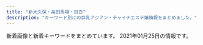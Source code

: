 ```yaml
---
title: "新大久保・高田馬場・目白"
description: "キーワード別にの巨乳アジアン・チャイナエステ嬢情報をまとめました。"
---
```


新着画像と新着キーワードをまとめています。
2021年01月25日の情報です。

<DmmAffiliateIns />
<KeywordTable
  shops={
    [
    {
        "url": "http://www.kity.work/",
        "img_links": [
            "http://www.kity.work/images/sys.jpg",
            "http://www.kity.work/images/3.jpg",
            "http://www.kity.work/images/2.jpg",
            "http://www.kity.work/images/1.jpg",
            "http://www.kity.work/img/an1.jpg",
            "http://www.kity.work/images/tel.jpg",
            "http://www.kity.work/images/ac2.jpg",
            "http://www.kity.work/img/minami1.jpg",
            "http://www.kity.work/images/staff_t.jpg",
            "http://www.kity.work/images/news.jpg",
            "http://www.kity.work/images/tg.jpg",
            "http://www.kity.work/img/yuka2.jpg",
            "http://www.kity.work/images/head.jpg",
            "http://www.kity.work/img/an2.jpg",
            "http://www.kity.work/images/s1.png",
            "http://www.kity.work/staff/minami.jpg",
            "http://www.kity.work/images/s1.jpg",
            "http://www.kity.work/img/minami2.jpg",
            "http://www.kity.work/staff/yuka.jpg",
            "http://www.kity.work/images/5.jpg",
            "http://www.kity.work/staff/sara.jpg",
            "http://www.kity.work/staff/aoi.jpg",
            "http://www.kity.work/images/up.jpg",
            "http://www.kity.work/img/sara1.jpg",
            "http://www.kity.work/images/int1.jpg",
            "http://www.kity.work/images/interior_t.jpg",
            "http://www.kity.work/images/4.jpg",
            "http://www.kity.work/img/aoi1.jpg",
            "http://www.kity.work/staff/an.jpg",
            "http://www.kity.work/img/aoi2.jpg",
            "http://www.kity.work/img/sara2.jpg",
            "http://www.kity.work/images/int2.jpg",
            "http://www.kity.work/images/s2.jpg",
            "http://www.kity.work/img/yuka1.jpg"
        ],
        "keywords": {},
        "name": "\u98a8\u96c5\u5802 \uff5e\u3075\u3046\u304c\u3069\u3046\uff5e",
        "station": "JR\u9ad8\u7530\u99ac\u5834\u99c5\u65e9\u7a32\u7530\u53e3"
    },
    {
        "url": "http://esthe.top/",
        "station": "JR\u9ad8\u7530\u99ac\u5834\u99c5\u6771\u53e3",
        "img_links": [
            "http://esthe.top/images/an_2_07.jpg",
            "http://esthe.top/images/demo/slider/images/slide3.png",
            "http://esthe.top/images/QRcode.jpg",
            "http://esthe.top/images/room_images/index-02.jpg",
            "http://esthe.top/images/acs_ima/access-01.jpg",
            "http://esthe.top/images/room_images/gallery-02.jpg",
            "http://esthe.top/images/room_images/gallery-04.jpg",
            "http://esthe.top/images/demo/slider/images/slide4.png",
            "http://esthe.top/images/room_images/gallery-03.jpg",
            "http://esthe.top/images/staff_images/staff_04b.jpg",
            "http://esthe.top/images/demo/slider/images/slide2.png",
            "http://esthe.top/images/acs_ima/access-03.jpg",
            "http://esthe.top/images/room_images/index-01.jpg",
            "http://esthe.top/images/staff_images/staff_04a.jpg",
            "http://esthe.top/images/an_1_04.jpg",
            "http://esthe.top/images/acs_ima/access-04.jpg",
            "http://esthe.top/images/staff_images/staff_09a.jpg",
            "http://esthe.top/images/room_images/gallery-01.jpg",
            "http://esthe.top/images/acs_ima/access-02.jpg",
            "http://esthe.top/images/demo/slider/images/slide5.png",
            "http://esthe.top/images/staff_images/staff_07b.jpg",
            "http://esthe.top/images/an_1_07.jpg",
            "http://esthe.top/images/demo/slider/tooltips/slide2.png",
            "http://esthe.top/images/demo/slider/tooltips/slide1.png",
            "http://esthe.top/images/an_2_05.jpg",
            "http://esthe.top/images/an_1_06.jpg",
            "http://esthe.top/images/demo/slider/images/slide1.png",
            "http://esthe.top/images/an_2_06.jpg",
            "http://esthe.top/images/an_2_02.jpg",
            "http://esthe.top/images/staff_images/staff_09b.jpg",
            "http://esthe.top/images/room_images/gallery-06.jpg",
            "http://esthe.top/images/an_1_03.jpg",
            "http://esthe.top/images/demo/slider/tooltips/slide5.png",
            "http://esthe.top/images/demo/slider/tooltips/slide4.png",
            "http://esthe.top/images/demo/slider/tooltips/slide3.png",
            "http://esthe.top/images/an_1_05.jpg",
            "http://esthe.top/images/staff_images/staff_010a.jpg",
            "http://esthe.top/images/an_1_02.jpg",
            "http://esthe.top/images/Bottom_02.jpg",
            "http://esthe.top/images/staff_images/staff_01a.jpg",
            "http://esthe.top/images/staff_images/staff_01b.jpg",
            "http://esthe.top/images/staff_images/staff_010b.jpg",
            "http://esthe.top/images/Bottom_01.jpg",
            "http://esthe.top/images/an_2_04.jpg",
            "http://esthe.top/images/staff_images/staff_07a.jpg",
            "http://esthe.top/images/room_images/gallery-05.jpg",
            "http://esthe.top/images/an_2_03.jpg"
        ],
        "keywords": {},
        "name": "RAN\uff5e\u30e9\u30f3\uff5e"
    },
    {
        "station": "JR\u5927\u4e45\u4fdd\u99c5\u5317\u53e3",
        "keywords": {},
        "img_links": [
            "http://kobo.mssg.jp/images/top1.jpg",
            "http://kobo.mssg.jp/layer/images/top/top_04.jpg",
            "http://kobo.mssg.jp/layer/images/top/top_01.jpg",
            "http://kobo.mssg.jp/images/staff_5.jpg",
            "http://kobo.mssg.jp/images/staff_8a.jpg",
            "http://kobo.mssg.jp/images/staff_8.jpg",
            "http://kobo.mssg.jp/images/staff_10a.jpg",
            "http://kobo.mssg.jp/layer/images/top/top_06.jpg",
            "http://kobo.mssg.jp/images/wenzi-staff.png",
            "http://kobo.mssg.jp/images/staff_9b.jpg",
            "http://kobo.mssg.jp/layer/images/top.jpg",
            "http://kobo.mssg.jp/images/staff_bj1.png",
            "http://kobo.mssg.jp/images/s_info.png",
            "http://kobo.mssg.jp/images/1.jpg",
            "http://kobo.mssg.jp/images/staff_9a.jpg",
            "http://kobo.mssg.jp/images/info.png",
            "http://kobo.mssg.jp/images/staff_2a.jpg",
            "http://kobo.mssg.jp/images/staff_2b.jpg",
            "http://kobo.mssg.jp/layer/images/top/top_03.jpg",
            "http://kobo.mssg.jp/layer/images/top/top_02.jpg",
            "http://kobo.mssg.jp/images/staff_4.jpg",
            "http://kobo.mssg.jp/images/staff_bj4.png",
            "http://kobo.mssg.jp/layer/images/top/top_08.png",
            "http://kobo.mssg.jp/layer/images/top/top_05.jpg",
            "http://kobo.mssg.jp/images/top2.jpg"
        ],
        "name": "\u6c34\u8272-\u30df\u30ba\u30a4\u30ed-",
        "url": "http://kobo.mssg.jp/"
    },
    {
        "keywords": {},
        "station": "JR\u5927\u4e45\u4fdd\u99c5\u5317\u53e3",
        "url": "http://p-aroma.work/",
        "name": "\u7652\u3057\u306e\u51fa\u4f1a\u3044",
        "img_links": [
            "http://p-aroma.work/img/mayu1.png",
            "http://p-aroma.work/staff/ayaka.jpg",
            "http://p-aroma.work/images/s2.jpg",
            "http://p-aroma.work/images/3.jpg",
            "http://p-aroma.work/staff/kasumi.jpg",
            "http://p-aroma.work/staff/rina.jpg",
            "http://p-aroma.work/images/staff_t.png",
            "http://p-aroma.work/images/head.jpg",
            "http://p-aroma.work/images/int2.png",
            "http://p-aroma.work/img/kasumi1.png",
            "http://p-aroma.work/images/tel.jpg",
            "http://p-aroma.work/images/news.jpg",
            "http://p-aroma.work/staff/mirai.jpg",
            "http://p-aroma.work/images/interior_t.png",
            "http://p-aroma.work/images/s1.png",
            "http://p-aroma.work/images/2.jpg",
            "http://p-aroma.work/images/mobile.jpg",
            "http://p-aroma.work/img/mirai1.png",
            "http://p-aroma.work/staff/mayu.jpg",
            "http://p-aroma.work/images/4.jpg",
            "http://p-aroma.work/img/ayaka1.png",
            "http://p-aroma.work/images/1.jpg",
            "http://p-aroma.work/images/6.jpg",
            "http://p-aroma.work/images/s1.jpg",
            "http://p-aroma.work/img/rina1.png",
            "http://p-aroma.work/images/int1.png",
            "http://p-aroma.work/images/sys.png"
        ]
    },
    {
        "name": "\u82b1",
        "keywords": {
            "C": 39,
            "E": 5
        },
        "img_links": [
            "https://est-hana.com/img/girl/pickup/topgirl20161016054301.png",
            "https://est-hana.com/img/material/top_twitter.png",
            "https://est-hana.com/img/girl/pickup/topgirl20141227182718.png",
            "https://est-hana.com/img/girl/main/smain197153ce52e0264e81a8a42e5d3c84dd833e.jpg",
            "https://est-hana.com/img/camp/camp20210101.png",
            "https://est-hana.com/img/material/photorenew1.jpg",
            "https://est-hana.com/img/girl/list/slist19753ce52e0264e81a8a42e5d3c84dd833e.jpg",
            "https://est-hana.com/img/girl/list/s86_list.jpg",
            "https://est-hana.com/img/girl/list/sface19753ce52e0264e81a8a42e5d3c84dd833e.jpg",
            "https://est-hana.com/img/material/systme_t1.png",
            "https://est-hana.com/img/material/gm1_rollout.png",
            "https://est-hana.com/img/girl/pickup/topgirl20140502225842.png",
            "https://est-hana.com/img/girl/pickup/pickup20190227121102.jpg",
            "https://est-hana.com/img/girl/thumb/s75_1.jpg",
            "https://est-hana.com/img/girl/pickup/pickup20190528135649.jpg",
            "https://est-hana.com/img/girl/thumb/smain184149673a0eecbfdaab27d1a016ce6f4281.jpg",
            "https://est-hana.com/img/girl/thumb/s139_1.jpg",
            "https://est-hana.com/img/material/gm3_rollout.png",
            "https://est-hana.com/img/material/top_t3.png",
            "https://est-hana.com/img/girl/thumb/smain1912da4fa2da2e801312734721e1a44d8e19.jpg",
            "https://est-hana.com/img/material/hosi5.png",
            "https://est-hana.com/img/material/photorenew4.jpg",
            "https://est-hana.com/img/girl/list/s173_face.jpg",
            "https://est-hana.com/img/girl/thumb/smain19725e2ed7efe2de621955e09d12295a13ee.jpg",
            "https://est-hana.com/img/girl/list/sface191ec56c0d5cc68365ea11e2e52a40272d8.jpg",
            "https://est-hana.com/img/material/top_t2.png",
            "https://est-hana.com/img/material/sys_option.png",
            "https://est-hana.com/img/girl/thumb/smain1891e9ae2d8752cd8b9474ebd62df9909f9b.jpg",
            "https://est-hana.com/img/girl/pickup/pickup20181218104555.jpg",
            "https://est-hana.com/img/girl/main/s180_1.jpg",
            "https://est-hana.com/img/girl/pickup/pickup20190118192257.jpg",
            "https://est-hana.com/img/girl/thumb/s180_1.jpg",
            "https://est-hana.com/img/girl/pickup/topgirl20190528141109.png",
            "https://est-hana.com/img/material/day.png",
            "https://est-hana.com/img/girl/main/smain1871110bf62c88dcefca310cdc127f9b11f2.jpg",
            "https://est-hana.com/img/girl/list/slist2012ba9beda1a19f1ba57dcc87485d57321.jpg",
            "https://est-hana.com/img/girl/list/sface110404ef9fc79e2a0a04d64b621c22a0c77.jpg",
            "https://est-hana.com/img/material/photorenew2rev1.jpg",
            "https://est-hana.com/img/girl/list/sface190e7f2a11706f93c08ab1eb76c57c0a501.jpg",
            "https://est-hana.com/img/girl/list/s139_list.jpg",
            "https://est-hana.com/img/girl/pickup/pickup20180830201105.jpg",
            "https://est-hana.com/img/girl/list/slist189e9ae2d8752cd8b9474ebd62df9909f9b.jpg",
            "https://est-hana.com/img/girl/list/sface189e9ae2d8752cd8b9474ebd62df9909f9b.jpg",
            "https://est-hana.com/img/girl/list/s86_face.jpg",
            "https://est-hana.com/img/girl/main/smain1891e9ae2d8752cd8b9474ebd62df9909f9b.jpg",
            "https://est-hana.com/img/girl/list/slist8365230fc40840a020ba3ed47600db4b4a.jpg",
            "https://est-hana.com/img/girl/main/s139_1.jpg",
            "https://est-hana.com/img/material/massap2.jpg",
            "https://est-hana.com/img/girl/main/s163_1.jpg",
            "https://est-hana.com/img/girl/list/slist18449673a0eecbfdaab27d1a016ce6f4281.jpg",
            "https://est-hana.com/img/girl/pickup/pickup20180526173711.jpg",
            "https://est-hana.com/img/girl/thumb/smain1901e7f2a11706f93c08ab1eb76c57c0a501.jpg",
            "https://est-hana.com/img/material/massa_t1.png",
            "https://est-hana.com/img/material/sys_course1_rev2.png",
            "https://est-hana.com/img/material/returnbtn.png",
            "https://est-hana.com/img/girl/main/s75_1.jpg",
            "https://est-hana.com/img/girl/main/smain1931e3a7504f14e2050f14cb6782d72bb46c.jpg",
            "https://est-hana.com/img/girl/main/s173_1.jpg",
            "https://est-hana.com/img/material/sys_etc.png",
            "https://est-hana.com/img/girl/list/s75_list.jpg",
            "https://est-hana.com/img/girl/list/s88_face.jpg",
            "https://est-hana.com/img/girl/list/s88_list.jpg",
            "https://est-hana.com/img/girl/list/s163_face.jpg",
            "https://est-hana.com/img/material/age.png",
            "https://est-hana.com/img/girl/thumb/smain193281777917c863b2cd265723b9cb5a3c32.jpg",
            "https://est-hana.com/img/girl/thumb/s173_1.jpg",
            "https://est-hana.com/img/girl/list/s180_list.jpg",
            "https://est-hana.com/img/girl/list/slist19053cc33bb85f739f63e84c2ae2c41c2eb.jpg",
            "https://est-hana.com/img/girl/main/smain184149673a0eecbfdaab27d1a016ce6f4281.jpg",
            "https://est-hana.com/img/girl/pickup/topgirl20140510202547.png",
            "https://est-hana.com/img/material/d25.png",
            "https://est-hana.com/img/material/staffdetail_t1.png",
            "https://est-hana.com/img/girl/main/smain1901e7f2a11706f93c08ab1eb76c57c0a501.jpg",
            "https://est-hana.com/img/whatnew/20200304.jpg",
            "https://est-hana.com/img/girl/thumb/s173_2.jpg",
            "https://est-hana.com/img/material/accsess_picter2.jpg",
            "https://est-hana.com/img/material/top_t5.png",
            "https://est-hana.com/img/girl/pickup/pickup20190118192153.jpg",
            "https://est-hana.com/img/girl/pickup/topgirl20180526173824.png",
            "https://est-hana.com/img/girl/thumb/smain1931e3a7504f14e2050f14cb6782d72bb46c.jpg",
            "https://est-hana.com/img/material/sys_course3_rev1.png",
            "https://est-hana.com/img/material/month.png",
            "https://est-hana.com/img/material/topflashimg1.jpg",
            "https://est-hana.com/img/material/staff_t1.png",
            "https://est-hana.com/img/girl/pickup/pickup20141227182613.jpeg",
            "https://est-hana.com/img/girl/thumb/smain1911ec56c0d5cc68365ea11e2e52a40272d8.jpg",
            "https://est-hana.com/img/material/massap4.jpg",
            "https://est-hana.com/img/girl/list/s163_list.jpg",
            "https://est-hana.com/img/material/massap5.jpg",
            "https://est-hana.com/img/girl/list/sface8365230fc40840a020ba3ed47600db4b4a.jpg",
            "https://est-hana.com/img/material/click_tel_btn.png",
            "https://est-hana.com/img/girl/list/sface18449673a0eecbfdaab27d1a016ce6f4281.jpg",
            "https://est-hana.com/img/girl/list/slist187110f9d5212fd19d8b8410ec6bff294e6.jpg",
            "https://est-hana.com/img/material/detailwaku.png",
            "https://est-hana.com/img/material/gm2_rollout.png",
            "https://est-hana.com/img/girl/list/s77_list.jpg",
            "https://est-hana.com/img/material/staff_t1rev1.png",
            "https://est-hana.com/img/girl/thumb/smain1913da4fa2da2e801312734721e1a44d8e19.jpg",
            "https://est-hana.com/img/girl/thumb/s86_1.jpg",
            "https://est-hana.com/img/girl/pickup/topgirl20180308214256.png",
            "https://est-hana.com/img/material/sys_course2_rev2.png",
            "https://est-hana.com/img/material/hosi4.png",
            "https://est-hana.com/img/material/line1.png",
            "https://est-hana.com/img/girl/main/smain1911ec56c0d5cc68365ea11e2e52a40272d8.jpg",
            "https://est-hana.com/img/material/gm5_rollout.png",
            "https://est-hana.com/img/material/accsess_station.png",
            "https://est-hana.com/img/girl/list/s77_face.jpg",
            "https://est-hana.com/img/material/sframe2014.png",
            "https://est-hana.com/img/whatnew/20200401min60.jpg",
            "https://est-hana.com/img/material/photorenew3.jpg",
            "https://est-hana.com/img/girl/thumb/smain18725b09cd881b1f036f9f4970616c10b474.jpg",
            "https://est-hana.com/img/girl/thumb/smain1902e7f2a11706f93c08ab1eb76c57c0a501.jpg",
            "https://est-hana.com/img/girl/list/slist110d5ce8a5906e2cdaf90af47c9395e0dff.jpg",
            "https://est-hana.com/img/material/top_t6.png",
            "https://est-hana.com/img/girl/list/slist199a8b144d9cbd006fc9dffdf23ad77de07.jpg",
            "https://est-hana.com/img/material/massap6.jpg",
            "https://est-hana.com/img/material/massap1.jpg",
            "https://est-hana.com/img/girl/thumb/s163_1.jpg",
            "https://est-hana.com/img/material/m1.png",
            "https://est-hana.com/img/girl/list/s75_face.jpg",
            "https://est-hana.com/img/material/infopanel.png",
            "https://est-hana.com/img/girl/list/sface199a8b144d9cbd006fc9dffdf23ad77de07.jpg",
            "https://est-hana.com/img/material/photorenew5.jpg",
            "https://est-hana.com/img/material/top_t4.png",
            "https://est-hana.com/img/whatnew/20200401_mask.jpg",
            "https://est-hana.com/img/girl/main/s86_1.jpg",
            "https://est-hana.com/img/girl/list/s173_list.jpg",
            "https://est-hana.com/img/girl/list/sface201dc74ab8dea78d771771d5fda7bccc989.jpg",
            "https://est-hana.com/img/material/top_t2_img_rev2.jpg",
            "https://est-hana.com/img/girl/list/sface187386757ea62d773ca58e2457fc23b8e13.jpg",
            "https://est-hana.com/img/girl/list/slist191ec56c0d5cc68365ea11e2e52a40272d8.jpg",
            "https://est-hana.com/img/girl/list/slist193a69a1a063a3159e298d18b691542266d.jpg",
            "https://est-hana.com/img/girl/thumb/smain184249673a0eecbfdaab27d1a016ce6f4281.jpg",
            "https://est-hana.com/img/girl/thumb/smain1991a8b144d9cbd006fc9dffdf23ad77de07.jpg",
            "https://est-hana.com/img/girl/pickup/pickup20191214162524.jpg",
            "https://est-hana.com/img/girl/list/s139_face.jpg",
            "https://est-hana.com/img/girl/pickup/pickup20191208191053.jpg",
            "https://est-hana.com/img/girl/list/sface193e3a7504f14e2050f14cb6782d72bb46c.jpg",
            "https://est-hana.com/img/girl/thumb/smain197153ce52e0264e81a8a42e5d3c84dd833e.jpg",
            "https://est-hana.com/img/material/massap7.jpg",
            "https://est-hana.com/img/girl/pickup/pickup20190121202926.jpg",
            "https://est-hana.com/img/girl/list/s180_face.jpg",
            "https://est-hana.com/img/girl/pickup/topgirl20180908131653.png",
            "https://est-hana.com/img/girl/main/smain1991a8b144d9cbd006fc9dffdf23ad77de07.jpg",
            "https://est-hana.com/img/girl/thumb/smain1871110bf62c88dcefca310cdc127f9b11f2.jpg",
            "https://est-hana.com/img/material/massap3.jpg",
            "https://est-hana.com/img/material/gm6_rollout.png",
            "https://est-hana.com/img/material/systme_t2.png",
            "https://est-hana.com/img/material/gm4_rollout.png",
            "https://est-hana.com/img/material/w1.png"
        ],
        "url": "https://est-hana.com/",
        "station": "JR\u5927\u4e45\u4fdd\u99c5\u5317\u53e3"
    },
    {
        "station": "JR\u9ad8\u7530\u99ac\u5834\u99c5\u65e9\u7a32\u7530\u53e3",
        "keywords": {},
        "name": "Honey At Home \u30cf\u30cb\u30fc\u30a2\u30c3\u30c8\u30db\u30fc\u30e0",
        "url": "http://www.china-es.info/",
        "img_links": [
            "http://www.china-es.info/images/menu/top.jpg",
            "http://www.china-es.info/images/menu/interior.jpg",
            "http://www.china-es.info/images/rec1.jpg",
            "http://www.china-es.info/img/nana2.jpg",
            "http://www.china-es.info/images/news.jpg",
            "http://www.china-es.info/images/sys2.jpg",
            "http://www.china-es.info/images/sys1.jpg",
            "http://www.china-es.info/images/int2.jpg",
            "http://www.china-es.info/images/head.jpg",
            "http://www.china-es.info/images/sys3.jpg",
            "http://www.china-es.info/img/hibiki1.jpg",
            "http://www.china-es.info/images/top.jpg",
            "http://www.china-es.info/images/rec2.jpg",
            "http://www.china-es.info/images/staff_t.jpg",
            "http://www.china-es.info/images/int1.jpg",
            "http://www.china-es.info/images/mobile.jpg",
            "http://www.china-es.info/images/int3.jpg",
            "http://www.china-es.info/img/nana1.jpg",
            "http://www.china-es.info/images/int4.jpg",
            "http://www.china-es.info/images/menu/staff.jpg",
            "http://www.china-es.info/images/interior_t.jpg",
            "http://www.china-es.info/img/ringo1.jpg"
        ]
    },
    {
        "img_links": [
            "http://www.enchuen.com/images/h2_servicecontents.png",
            "http://www.enchuen.com/images/interior04_s.jpg",
            "http://www.enchuen.com/images/interior01_s.jpg",
            "http://www.enchuen.com/images/therapist_yume_s.jpg",
            "http://www.enchuen.com/images/ban-tel.png",
            "http://www.enchuen.com/images/img_service04.png",
            "http://www.enchuen.com/images/interior03.jpg",
            "http://www.enchuen.com/images/interior01.jpg",
            "http://www.enchuen.com/images/interior02.jpg",
            "http://www.enchuen.com/images/pagetop.png",
            "http://www.enchuen.com/images/img_service06.png",
            "http://www.enchuen.com/images/img_comimgsoon.jpg",
            "http://www.enchuen.com/images/therapist_yona_s.jpg",
            "http://www.enchuen.com/images/img_service07.png",
            "http://www.enchuen.com/images/therapist_yona.jpg",
            "http://www.enchuen.com/images/ins_footer.png",
            "http://www.enchuen.com/images/h2_information.png",
            "http://www.enchuen.com/images/top_slider2.jpg",
            "http://www.enchuen.com/images/btn_gnavi06_no.png",
            "http://www.enchuen.com/images/img_service03.png",
            "http://www.enchuen.com/images/img_service05.png",
            "http://www.enchuen.com/images/h2_alliancegide2.png",
            "http://www.enchuen.com/images/therapist_noa.jpg",
            "http://www.enchuen.com/images/h2_link01.png",
            "http://www.enchuen.com/images/h2_instagam.png",
            "http://www.enchuen.com/images/img_slider03.png",
            "http://www.enchuen.com/images/h2_twitter.png",
            "http://www.enchuen.com/images/btn_gnavi05_no.png",
            "http://www.enchuen.com/images/btn_gnavi03_no.png",
            "http://www.enchuen.com/images/tel_header.png",
            "http://www.enchuen.com/images/q_qa.png",
            "http://www.enchuen.com/images/btn_gnavi02_no.png",
            "http://www.enchuen.com/images/top_slider4.jpg",
            "http://www.enchuen.com/images/ins_header.png",
            "http://www.enchuen.com/images/img_service01.png",
            "http://www.enchuen.com/images/h2_alltherapist.png",
            "http://www.enchuen.com/images/img_service02.png",
            "http://www.enchuen.com/images/tw_footer.png",
            "http://www.enchuen.com/images/img_slider01.png",
            "http://www.enchuen.com/images/h2_linkban.png",
            "http://www.enchuen.com/images/therapist_noa_s.jpg",
            "http://www.enchuen.com/images/a_qa.png",
            "http://www.enchuen.com/images/top_slider1.jpg",
            "http://www.enchuen.com/images/h2_qa.png",
            "http://www.enchuen.com/images/therapist_yume.jpg",
            "http://www.enchuen.com/images/mail_header.png",
            "http://www.enchuen.com/images/tw_header.png",
            "http://www.enchuen.com/images/top_slider5.jpg",
            "http://www.enchuen.com/images/icon_chi.png",
            "http://www.enchuen.com/images/interior02_s.jpg",
            "http://www.enchuen.com/images/top_slider3.jpg",
            "http://www.enchuen.com/images/img_slider02.png",
            "http://www.enchuen.com/images/therapist_kaori_s.jpg",
            "http://www.enchuen.com/images/interior03_s.jpg",
            "http://www.enchuen.com/images/img_aromaoil.png",
            "http://www.enchuen.com/images/btn_gnavi04_no.png",
            "http://www.enchuen.com/images/btn_gnavi01_no.png",
            "http://www.enchuen.com/images/interior04.jpg",
            "http://www.enchuen.com/images/h2_alliancegide.png",
            "http://www.enchuen.com/images/top_slider6.jpg",
            "http://www.enchuen.com/images/icon_eng.png",
            "http://www.enchuen.com/images/h2_contact.png",
            "http://www.enchuen.com/images/mess_footer.png",
            "http://www.enchuen.com/images/therapist_kaori.jpg",
            "http://www.enchuen.com/images/pickmessage01.png"
        ],
        "name": "\u7e01\u4e2d\u7e01\uff5e\u3048\u3093\u3061\u3085\u3046\u3048\u3093\uff5e",
        "station": "JR\u65b0\u5927\u4e45\u4fdd\u99c5",
        "url": "http://www.enchuen.com/",
        "keywords": {
            "C": 4
        }
    },
    {
        "url": "http://familiar.tyo.cm/",
        "name": "Familiar\u30fb\u30d5\u30a1\u30df\u30ea\u30fc\u30a2",
        "img_links": [
            "http://familiar.tyo.cm/photos/sites/37/2019/03/2019032406115312.jpg",
            "http://familiar.tyo.cm/photos/sites/37/2018/12/2018121903013346.jpg",
            "http://familiar.tyo.cm/photos/sites/37/2019/06/2019060406161857.jpg",
            "http://familiar.tyo.cm/images/mobile.jpg",
            "http://familiar.tyo.cm/photos/sites/37/2019/03/2019032406115440.jpg",
            "http://familiar.tyo.cm/photos/sites/37/2019/03/2019032406115451.jpg",
            "http://familiar.tyo.cm/photos/sites/37/2019/10/2019102502193826.jpg",
            "http://familiar.tyo.cm/images/s_news.jpg",
            "http://familiar.tyo.cm/images/1.png",
            "http://familiar.tyo.cm/photos/sites/37/2019/12/2019120502265383.jpg",
            "http://familiar.tyo.cm/photos/sites/37/2019/12/2019120502264671.jpg",
            "http://familiar.tyo.cm/photos/sites/37/2019/11/2019112002511160.jpg",
            "http://familiar.tyo.cm/photos/sites/37/2019/09/2019090503385014.jpg",
            "http://familiar.tyo.cm/photos/sites/37/2019/09/201909270657496.jpg",
            "http://familiar.tyo.cm/photos/sites/37/2018/12/2018121903022968.jpg",
            "http://familiar.tyo.cm/photos/sites/37/2019/11/2019112902341792.jpg",
            "http://familiar.tyo.cm/images/s_staff.jpg",
            "http://familiar.tyo.cm/photos/sites/37/2019/10/2019102502193551.jpg",
            "http://familiar.tyo.cm/photos/sites/37/2019/10/2019100304481325.jpg",
            "http://familiar.tyo.cm/photos/sites/37/2019/06/2019062210030384.jpg",
            "http://familiar.tyo.cm/photos/sites/37/2019/03/2019032406115446.jpg",
            "http://familiar.tyo.cm/images/top.png",
            "http://familiar.tyo.cm/photos/sites/37/2019/06/201906040617136.jpg",
            "http://familiar.tyo.cm/photos/sites/37/2019/12/201912130833132.jpg",
            "http://familiar.tyo.cm/photos/sites/37/2019/03/2019032406115311.jpg",
            "http://familiar.tyo.cm/photos/sites/37/2019/12/2019120401354873.jpg",
            "http://familiar.tyo.cm/photos/sites/37/2019/06/2019061502562797.jpg",
            "http://familiar.tyo.cm/photos/sites/37/2019/03/2019032406115598.jpg",
            "http://familiar.tyo.cm/photos/sites/37/2019/06/2019061502562745.jpg",
            "http://familiar.tyo.cm/photos/sites/37/2019/03/2019031806471671.jpg",
            "http://familiar.tyo.cm/photos/sites/37/2019/10/2019102408541458.jpg",
            "http://familiar.tyo.cm/photos/sites/37/2019/11/2019110802115992.jpg",
            "http://familiar.tyo.cm/images/s_link.jpg",
            "http://familiar.tyo.cm/images/tel.png",
            "http://familiar.tyo.cm/photos/sites/37/2019/12/2019120401354980.jpg",
            "http://familiar.tyo.cm/photos/sites/37/2019/12/2019120401355046.jpg",
            "http://familiar.tyo.cm/photos/sites/37/2019/06/2019060406241084.jpg",
            "http://familiar.tyo.cm/photos/sites/37/2019/03/2019032406115491.jpg",
            "http://familiar.tyo.cm/photos/sites/37/2019/06/2019061502562798.jpg"
        ],
        "station": "JR\u65b0\u5927\u4e45\u4fdd\u99c5",
        "keywords": {
            "88": 27,
            "85": 18,
            "E": 36,
            "83": 9,
            "86": 94,
            "87": 72,
            "C": 2,
            "D": 182
        }
    },
    {
        "station": "JR\u5927\u4e45\u4fdd\u99c5\u5317\u53e3",
        "keywords": {
            "C": 20,
            "E": 1
        },
        "url": "https://www.cocoro556.in/",
        "img_links": [
            "https://www.cocoro556.in/img/material/p2_t2_subt5.png",
            "https://www.cocoro556.in/img/girl/thumb/smain155228648a02b629a70c40bc424b9302c3e1.jpg",
            "https://www.cocoro556.in/img/material/pageheaderimg1.jpg",
            "https://www.cocoro556.in/img/girl/main/smain126142f85375ac3eb532582567360874d2d6.jpg",
            "https://www.cocoro556.in/img/girl/thumb/smain126332fd72809eba38056753c1720b05d8d5.jpg",
            "https://www.cocoro556.in/img/material/top_t3.png",
            "https://www.cocoro556.in/img/girl/main/smain1491773ceed1a7cd35919e9c6866285fb943.jpg",
            "https://www.cocoro556.in/img/material/p2_t2_sub_m1_2.png",
            "https://www.cocoro556.in/img/material/gm2_rollout.png",
            "https://www.cocoro556.in/img/material/pageheaderimg2.jpg",
            "https://www.cocoro556.in/img/girl/thumb/smain163122954962968a79edd4eae79b844b9988.jpg",
            "https://www.cocoro556.in/img/material/top_t1.png",
            "https://www.cocoro556.in/img/material/p3_1_t1.png",
            "https://www.cocoro556.in/img/material/pageheaderimg3.jpg",
            "https://www.cocoro556.in/img/material/pd_st1.png",
            "https://www.cocoro556.in/img/material/age_rollout.png",
            "https://www.cocoro556.in/img/girl/thumb/smain1461f806d031a1244ccfaa8b4d307f6ef6d7.jpg",
            "https://www.cocoro556.in/img/material/p2_t2_sub_m1_1.png",
            "https://www.cocoro556.in/img/girl/main/smain1421b75436b0012f83588e08b8d8eb48c8c2.jpg",
            "https://www.cocoro556.in/img/material/p2_t2.png",
            "https://www.cocoro556.in/img/girl/list/slist149773ceed1a7cd35919e9c6866285fb943.jpg",
            "https://www.cocoro556.in/img/material/gm2_rollover.png",
            "https://www.cocoro556.in/img/material/p3_t1.png",
            "https://www.cocoro556.in/img/material/photost3rev1.png",
            "https://www.cocoro556.in/img/girl/thumb/smain1462f806d031a1244ccfaa8b4d307f6ef6d7.jpg",
            "https://www.cocoro556.in/img/material/mobilesite.png",
            "https://www.cocoro556.in/img/material/p2_t2_subt3.png",
            "https://www.cocoro556.in/img/girl/main/smain1541a1f8e548a2959236fdd0e7abcde80ac7.jpg",
            "https://www.cocoro556.in/img/material/top_t3_subt1.png",
            "https://www.cocoro556.in/img/girl/main/smain155128648a02b629a70c40bc424b9302c3e1.jpg",
            "https://www.cocoro556.in/img/girl/thumb/smain1543ab2e0ee9f9fde8103e9fe80e33b07761.jpg",
            "https://www.cocoro556.in/img/girl/list/slist142b75436b0012f83588e08b8d8eb48c8c2.jpg",
            "https://www.cocoro556.in/img/material/p6_t3_subt1.png",
            "https://www.cocoro556.in/img/material/p2_t2_subt2.png",
            "https://www.cocoro556.in/img/material/p6_t1.png",
            "https://www.cocoro556.in/img/girl/thumb/smain126142f85375ac3eb532582567360874d2d6.jpg",
            "https://www.cocoro556.in/img/material/gm5_rollover.png",
            "https://www.cocoro556.in/img/material/p2_t2_sub_m1_3.png",
            "https://www.cocoro556.in/img/girl/thumb/smain14922dea5bdda380e76839c012ab24bd9f82.jpg",
            "https://www.cocoro556.in/img/girl/thumb/smain126242f85375ac3eb532582567360874d2d6.jpg",
            "https://www.cocoro556.in/img/material/top_t2.png",
            "https://www.cocoro556.in/img/camp/camp20200426sub.jpg",
            "https://www.cocoro556.in/img/material/p5_t1.png",
            "https://www.cocoro556.in/img/material/p2_t2_subt4.png",
            "https://www.cocoro556.in/img/girl/main/smain1441346e3df3ff1cef1386c89c6ba9e9f72e.jpg",
            "https://www.cocoro556.in/img/material/ftel.png",
            "https://www.cocoro556.in/img/material/pd_st2.png",
            "https://www.cocoro556.in/img/girl/thumb/smain1493773ceed1a7cd35919e9c6866285fb943.jpg",
            "https://www.cocoro556.in/img/material/photost5.png",
            "https://www.cocoro556.in/img/girl/list/slist154a1f8e548a2959236fdd0e7abcde80ac7.jpg",
            "https://www.cocoro556.in/img/girl/thumb/smain1491773ceed1a7cd35919e9c6866285fb943.jpg",
            "https://www.cocoro556.in/img/material/pd_number.png",
            "https://www.cocoro556.in/img/girl/thumb/smain1443346e3df3ff1cef1386c89c6ba9e9f72e.jpg",
            "https://www.cocoro556.in/img/material/pd_st3.png",
            "https://www.cocoro556.in/img/material/p2_t2_subt5_m1.png",
            "https://www.cocoro556.in/img/girl/main/smain1461f806d031a1244ccfaa8b4d307f6ef6d7.jpg",
            "https://www.cocoro556.in/img/material/p6_t3.png",
            "https://www.cocoro556.in/img/material/pageheaderimg4.jpg",
            "https://www.cocoro556.in/img/material/gm3_rollover.png",
            "https://www.cocoro556.in/img/girl/list/slist144346e3df3ff1cef1386c89c6ba9e9f72e.jpg",
            "https://www.cocoro556.in/img/material/p2_t2_subt4_m1.png",
            "https://www.cocoro556.in/img/material/gm6_rollover.png",
            "https://www.cocoro556.in/img/girl/thumb/smain155128648a02b629a70c40bc424b9302c3e1.jpg",
            "https://www.cocoro556.in/img/camp/camp20210107.jpg",
            "https://www.cocoro556.in/img/material/gm1_rollover.png",
            "https://www.cocoro556.in/img/material/gm3_rollout.png",
            "https://www.cocoro556.in/img/material/photost1.png",
            "https://www.cocoro556.in/img/material/p6_t2_subt1.png",
            "https://www.cocoro556.in/img/material/photost4rev1.png",
            "https://www.cocoro556.in/img/girl/thumb/smain1422b75436b0012f83588e08b8d8eb48c8c2.jpg",
            "https://www.cocoro556.in/img/girl/thumb/smain1423ae12bc52cc115b3190fbe6a84a8ffa74.jpg",
            "https://www.cocoro556.in/img/material/top_t3_imgrev1.jpg",
            "https://www.cocoro556.in/img/girl/list/slist146f806d031a1244ccfaa8b4d307f6ef6d7.jpg",
            "https://www.cocoro556.in/img/material/accminimgrev1.jpg",
            "https://www.cocoro556.in/img/material/p6_t2.png",
            "https://www.cocoro556.in/img/material/gm4_rollout.png",
            "https://www.cocoro556.in/img/material/gm1_rollout.png",
            "https://www.cocoro556.in/img/material/p2_t2_subt5_m2.png",
            "https://www.cocoro556.in/img/material/gm5_rollout.png",
            "https://www.cocoro556.in/img/material/p2_t2_subt1.png",
            "https://www.cocoro556.in/img/whatnew/cocoro2021.png",
            "https://www.cocoro556.in/img/girl/thumb/smain1421b75436b0012f83588e08b8d8eb48c8c2.jpg",
            "https://www.cocoro556.in/img/material/photost2rev1.png",
            "https://www.cocoro556.in/img/material/gm6_rollout.png",
            "https://www.cocoro556.in/img/material/photost6.png",
            "https://www.cocoro556.in/img/material/photost7.png",
            "https://www.cocoro556.in/img/girl/thumb/smain1542a1f8e548a2959236fdd0e7abcde80ac7.jpg",
            "https://www.cocoro556.in/img/material/top_t4.png",
            "https://www.cocoro556.in/img/girl/thumb/smain1442346e3df3ff1cef1386c89c6ba9e9f72e.jpg",
            "https://www.cocoro556.in/img/girl/list/slist16322954962968a79edd4eae79b844b9988.jpg",
            "https://www.cocoro556.in/img/girl/list/slist15565c84cfd25159bbfcf85c63899ef5f53.jpg",
            "https://www.cocoro556.in/img/girl/main/smain163122954962968a79edd4eae79b844b9988.jpg",
            "https://www.cocoro556.in/img/girl/thumb/smain1441346e3df3ff1cef1386c89c6ba9e9f72e.jpg",
            "https://www.cocoro556.in/img/girl/thumb/smain1541a1f8e548a2959236fdd0e7abcde80ac7.jpg",
            "https://www.cocoro556.in/img/girl/thumb/smain14634879628e490d1ecf1cd7a9d727569f95.jpg",
            "https://www.cocoro556.in/img/material/leftinfo.png",
            "https://www.cocoro556.in/img/girl/list/slist12642f85375ac3eb532582567360874d2d6.jpg"
        ],
        "name": "COCORO"
    },
    {
        "keywords": {
            "88": 4,
            "86": 5,
            "E": 2,
            "C": 3,
            "D": 4
        },
        "station": "JR\u9ad8\u7530\u99ac\u5834\u99c5",
        "name": "NEW ONLY ONE",
        "img_links": [
            "http://www.aromaonly1.com/images/index_20.jpg",
            "http://www.aromaonly1.com/uploads/ac75f516de3602f2ed5de1d9e2383a35.jpg",
            "http://www.aromaonly1.com/uploads/18799c1985ca7d1cd026808323ec51c2.jpg",
            "http://www.aromaonly1.com/images/index_14.jpg",
            "http://www.aromaonly1.com/uploads/305e7816c9390b899011ef6e82855b7d.jpg",
            "http://www.aromaonly1.com/uploads/2f5941103973429d3981087968a845a3.jpg",
            "http://www.aromaonly1.com/images/index_02.jpg",
            "http://www.aromaonly1.com/images/service_11.jpg",
            "http://www.aromaonly1.com/uploads/0d74a4af5e268e3562daa56048c13906.jpg",
            "http://www.aromaonly1.com/images/index_01.jpg",
            "http://www.aromaonly1.com/images/index_04.jpg",
            "http://www.aromaonly1.com/uploads/822de08541e5f0a03b8fdd99ac777097.jpg",
            "http://www.aromaonly1.com/uploads/66dc68de1f9c001b6f15d52303314efc.jpg",
            "http://www.aromaonly1.com/images/index_12.jpg",
            "http://www.aromaonly1.com/uploads/b43afdf6c0db7020b472f89b05664984.jpg",
            "http://www.aromaonly1.com/images/index_17.jpg",
            "http://www.aromaonly1.com/images/index_06.jpg",
            "http://www.aromaonly1.com/images/fanhui.png",
            "http://www.aromaonly1.com/images/service_10.jpg",
            "http://www.aromaonly1.com/images/index_03.jpg",
            "http://www.aromaonly1.com/images/girls_10.jpg",
            "http://www.aromaonly1.com/my_work/images/pic1.png",
            "http://www.aromaonly1.com/uploads/c24b4a66b959c50d941c227e2167e47a.jpg",
            "http://www.aromaonly1.com/images/index_18.jpg",
            "http://www.aromaonly1.com/images/index_07.jpg",
            "http://www.aromaonly1.com/images/index_05.jpg",
            "http://www.aromaonly1.com/uploads/e01fa669285bc99ba782abfd90a08bb2.jpg",
            "http://www.aromaonly1.com/images/index_19.jpg",
            "http://www.aromaonly1.com/images/index_21.jpg",
            "http://www.aromaonly1.com/uploads/a4bfacdc272e1f3c3ee9884036dbf094.jpg",
            "http://www.aromaonly1.com/uploads/6d6161355034da26e622af1b5469296f.jpg",
            "http://www.aromaonly1.com/uploads/3e6ede4dd71b9611bfc0fc01fff82057.jpg",
            "http://www.aromaonly1.com/images/interior_10.jpg",
            "http://www.aromaonly1.com/images/index_08.jpg",
            "http://www.aromaonly1.com/images/index_11.jpg",
            "http://www.aromaonly1.com/images/index_15.jpg",
            "http://www.aromaonly1.com/uploads/8e9e8b4d89b256773f17dff61368328c.jpg",
            "http://www.aromaonly1.com/uploads/56e94a67d1aa4ea89d5f2064a387ab96.jpg",
            "http://www.aromaonly1.com/uploads/33c6d79a06e306e309deefd74daa5ef6.jpg",
            "http://www.aromaonly1.com/uploads/5f4083d49285cbe64774b1bd70e86150.jpg",
            "http://www.aromaonly1.com/images/link_10.jpg",
            "http://www.aromaonly1.com/uploads/269045fb02ee17a03b99afcdabc449fa.jpg",
            "http://www.aromaonly1.com/images/index_16.jpg",
            "http://www.aromaonly1.com/uploads/015cba9c432d730d26583fe998534fa6.jpg"
        ],
        "url": "http://www.aromaonly1.com/"
    },
    {
        "url": "http://gogonoheya.ies.fun/",
        "img_links": [
            "http://gogonoheya.ies.fun/photos/sites/66/2020/12/2020121514115288.jpg",
            "http://gogonoheya.ies.fun/images/room3.jpg",
            "http://gogonoheya.ies.fun/images/mobile.jpg",
            "http://gogonoheya.ies.fun/images/top.jpg",
            "http://gogonoheya.ies.fun/photos/sites/66/2020/07/2020072317323579.jpg",
            "http://gogonoheya.ies.fun/photos/sites/66/2020/07/2020072317322797.jpg",
            "http://gogonoheya.ies.fun/images/end.png",
            "http://gogonoheya.ies.fun/photos/sites/66/2020/08/2020080313461364.jpg",
            "http://gogonoheya.ies.fun/images/room1.jpg",
            "http://gogonoheya.ies.fun/images/staff.jpg",
            "http://gogonoheya.ies.fun/images/link.jpg",
            "http://gogonoheya.ies.fun/photos/sites/66/2020/09/2020091615070327.jpg",
            "http://gogonoheya.ies.fun/images/room4.jpg",
            "http://gogonoheya.ies.fun/photos/sites/66/2020/12/2020121410194024.jpg",
            "http://gogonoheya.ies.fun/images/room2.jpg"
        ],
        "keywords": {
            "86": 12,
            "D": 30,
            "85": 12,
            "87": 6
        },
        "name": "\u30ab\u30d5\u30a7\u306e\u5bb6",
        "station": "JR\u5927\u4e45\u4fdd\u99c5\u5317\u53e3"
    },
    {
        "url": "https://relax501.webnode.jp/",
        "name": "\u7f8e\u82b1\u9999",
        "img_links": [
            "https://relax501.webnode.jp/_files/200000019-1f1a31f1a5/200/33.jpg",
            "https://relax501.webnode.jp/_files/200000077-64e7364e77/200/anna-2.jpg",
            "https://relax501.webnode.jp/_files/200000078-d0097d0099/madoka-0.jpg",
            "https://relax501.webnode.jp/_files/200000067-9be369be38/r1.jpg",
            "https://relax501.webnode.jp/_files/200000080-8e8bb8e8bd/yuki-8.jpg",
            "https://relax501.webnode.jp/_files/200000080-8e8bb8e8bd/200/yuki-8.jpg",
            "https://relax501.webnode.jp/_files/200000065-1b9391b93c/200/2_22.jpg",
            "https://relax501.webnode.jp/_files/200000077-64e7364e77/anna-2.jpg",
            "https://relax501.webnode.jp/_files/200000081-8d1f18d1f3/200/yuu.jpg",
            "https://relax501.webnode.jp/_files/200000065-1b9391b93c/2_22.jpg",
            "https://relax501.webnode.jp/_files/200000068-1dc6f1dc72/200/r2.jpg",
            "https://relax501.webnode.jp/_files/200000063-6c3f06c3f2/top-34.jpg",
            "https://relax501.webnode.jp/_files/200000081-8d1f18d1f3/yuu.jpg",
            "https://relax501.webnode.jp/_files/200000063-6c3f06c3f2/200/top-34.jpg",
            "https://relax501.webnode.jp/_files/200000068-1dc6f1dc72/r2.jpg",
            "https://relax501.webnode.jp/_files/200000088-2c2d72c2da/200/rogo.jpg",
            "https://relax501.webnode.jp/_files/200000078-d0097d0099/200/madoka-0.jpg",
            "https://relax501.webnode.jp/_files/200000067-9be369be38/200/r1.jpg"
        ],
        "keywords": {},
        "station": "JR\u65b0\u5927\u4e45\u4fdd\u99c5"
    },
    {
        "name": "Lovely Heart \u5927\u4e45\u4fdd\u5225\u9928",
        "url": "http://aes-treat.com/",
        "station": "JR\u5927\u4e45\u4fdd\u99c5\u5317\u53e3",
        "keywords": {
            "C": 35
        },
        "img_links": [
            "http://aes-treat.com/scdl/staff/10651.jpg",
            "http://aes-treat.com/img/ttl_attbnr.jpg",
            "http://aes-treat.com/pic/head.jpg",
            "http://aes-treat.com/scdl/staff/10891.jpg",
            "http://aes-treat.com/scdl/staff/10841.jpg",
            "http://aes-treat.com/scdl/staff/10861.jpg",
            "http://aes-treat.com/scdl/staff/10681.jpg",
            "http://aes-treat.com/img/ttl_att.png",
            "http://aes-treat.com/scdl/staff/11111mb.jpg",
            "http://aes-treat.com/scdl/staff/10901mb.jpg",
            "http://aes-treat.com/scdl/staff/11051.jpg",
            "http://aes-treat.com/scdl/staff/11091.jpg",
            "http://aes-treat.com/scdl/staff/10721.jpg",
            "http://aes-treat.com/scdl/staff/11101mb.jpg",
            "http://aes-treat.com/img/ttl_mobile.jpg",
            "http://aes-treat.com/scdl/staff/10972.jpg",
            "http://aes-treat.com/scdl/staff/10981.jpg",
            "http://aes-treat.com/scdl/staff/10842.jpg",
            "http://aes-treat.com/scdl/staff/11051mb.jpg",
            "http://aes-treat.com/img/ttl_staff.png",
            "http://aes-treat.com/scdl/staff/11121.jpg",
            "http://aes-treat.com/pic/top1.jpg",
            "http://aes-treat.com/scdl/staff/10861mb.jpg",
            "http://aes-treat.com/scdl/staff/10971mb.jpg",
            "http://aes-treat.com/scdl/staff/11101.jpg",
            "http://aes-treat.com/scdl/staff/11041.jpg",
            "http://aes-treat.com/scdl/staff/10902.jpg",
            "http://aes-treat.com/scdl/staff/10771mb.jpg",
            "http://aes-treat.com/scdl/staff/11131.jpg",
            "http://aes-treat.com/scdl/staff/10771.jpg",
            "http://aes-treat.com/scdl/staff/11162.jpg",
            "http://aes-treat.com/scdl/staff/10811.jpg",
            "http://aes-treat.com/scdl/staff/11171.jpg",
            "http://aes-treat.com/scdl/staff/10941.jpg",
            "http://aes-treat.com/img/system/campaign.jpg",
            "http://aes-treat.com/scdl/staff/11081mb.jpg",
            "http://aes-treat.com/scdl/staff/10971.jpg",
            "http://aes-treat.com/scdl/staff/11161.jpg",
            "http://aes-treat.com/scdl/staff/11121mb.jpg",
            "http://aes-treat.com/scdl/staff/11151mb.jpg",
            "http://aes-treat.com/scdl/staff/11131mb.jpg",
            "http://aes-treat.com/scdl/staff/11161mb.jpg",
            "http://aes-treat.com/scdl/staff/10941mb.jpg",
            "http://aes-treat.com/scdl/staff/11171mb.jpg",
            "http://aes-treat.com/scdl/staff/10891mb.jpg",
            "http://aes-treat.com/scdl/staff/10811mb.jpg",
            "http://aes-treat.com/scdl/staff/11091mb.jpg",
            "http://aes-treat.com/scdl/staff/10171mb.jpg",
            "http://aes-treat.com/scdl/staff/10901.jpg",
            "http://aes-treat.com/scdl/staff/11041mb.jpg",
            "http://aes-treat.com/scdl/staff/10981mb.jpg",
            "http://aes-treat.com/pic/top2.jpg",
            "http://aes-treat.com/img/ttl_nouka.jpg",
            "http://aes-treat.com/scdl/staff/11151.jpg",
            "http://aes-treat.com/scdl/staff/11081.jpg",
            "http://aes-treat.com/scdl/staff/10171.jpg",
            "http://aes-treat.com/scdl/staff/10681mb.jpg",
            "http://aes-treat.com/scdl/staff/10721mb.jpg",
            "http://aes-treat.com/scdl/staff/11111.jpg",
            "http://aes-treat.com/scdl/staff/10651mb.jpg",
            "http://aes-treat.com/i/files/homeimg.jpg",
            "http://aes-treat.com/scdl/staff/10841mb.jpg",
            "http://aes-treat.com/img/ttl_sister.png"
        ]
    },
    {
        "name": "\u6625\u306e\u5922",
        "url": "http://www.harunoyume.com/",
        "keywords": {},
        "station": "JR\u65b0\u5927\u4e45\u4fdd\u99c5",
        "img_links": [
            "http://www.harunoyume.com/images/campaign.jpg",
            "http://www.harunoyume.com/images/discount.jpg",
            "http://www.harunoyume.com/images/service-image.jpg",
            "http://www.harunoyume.com/images/covergirl.jpg"
        ]
    },
    {
        "img_links": [
            "http://milk.tyo.cm/images/img_service04.jpg",
            "http://milk.tyo.cm/images/link_nav01.png",
            "http://milk.tyo.cm/photos/sites/72/2020/06/2020061206443832.jpg",
            "http://milk.tyo.cm/images/bg_cont03.png",
            "http://milk.tyo.cm/images/tit_staff.png",
            "http://milk.tyo.cm/images/link_nav04.png",
            "http://milk.tyo.cm/images/sp_tit_pick.png",
            "http://milk.tyo.cm/images/tit_service.png",
            "http://milk.tyo.cm/photos/sites/72/2020/12/2020121505155035.jpg",
            "http://milk.tyo.cm/images/room4_l.jpg",
            "http://milk.tyo.cm/images/img_service03.jpg",
            "http://milk.tyo.cm/images/tit_pick.png",
            "http://milk.tyo.cm/photos/sites/72/2020/11/202011100524008.jpg",
            "http://milk.tyo.cm/images/room3_l.jpg",
            "http://milk.tyo.cm/images/sp_nav01.png",
            "http://milk.tyo.cm/images/link_nav02.png",
            "http://milk.tyo.cm/images/re.png",
            "http://milk.tyo.cm/images/ico_headline.png",
            "http://milk.tyo.cm/images/blog.jpg",
            "http://milk.tyo.cm/images/sp_header.jpg",
            "http://milk.tyo.cm/images/com_tel.png",
            "http://milk.tyo.cm/images/top.png",
            "http://milk.tyo.cm/images/room2_l.jpg",
            "http://milk.tyo.cm/images/room1_l.jpg",
            "http://milk.tyo.cm/photos/sites/72/2020/12/2020120807375347.jpg",
            "http://milk.tyo.cm/images/link_nav05.png",
            "http://milk.tyo.cm/images/bg_cont01.png",
            "http://milk.tyo.cm/images/img_service02.jpg",
            "http://milk.tyo.cm/images/link_nav03.png",
            "http://milk.tyo.cm/images/sp_nav02.png",
            "http://milk.tyo.cm/photos/sites/72/2020/06/2020061206444417.jpg",
            "http://milk.tyo.cm/images/koko_234x60.png",
            "http://milk.tyo.cm/images/img_service01.jpg",
            "http://milk.tyo.cm/images/sp_nav03.png"
        ],
        "keywords": {
            "85": 10,
            "C": 11,
            "D": 20,
            "86": 10
        },
        "station": "JR\u5927\u4e45\u4fdd\u99c5\u5357\u53e3",
        "url": "http://milk.tyo.cm/",
        "name": "\u30df\u30eb\u30af"
    },
    {
        "url": "http://aes-salon.com/",
        "station": "JR\u5927\u4e45\u4fdd\u99c5\u5317\u53e3",
        "name": "Lovely Heart",
        "img_links": [
            "http://aes-salon.com/scdl/staff/10411.jpg",
            "http://aes-salon.com/scdl/staff/10471mb.jpg",
            "http://aes-salon.com/scdl/staff/10501mb.jpg",
            "http://aes-salon.com/img/ttl_bekan.jpg",
            "http://aes-salon.com/scdl/staff/10342.jpg",
            "http://aes-salon.com/scdl/staff/10471.jpg",
            "http://aes-salon.com/scdl/staff/10291mb.jpg",
            "http://aes-salon.com/scdl/staff/10092.jpg",
            "http://aes-salon.com/scdl/staff/10122.jpg",
            "http://aes-salon.com/scdl/staff/10351.jpg",
            "http://aes-salon.com/scdl/staff/10561.jpg",
            "http://aes-salon.com/scdl/staff/10621mb.jpg",
            "http://aes-salon.com/scdl/staff/10511.jpg",
            "http://aes-salon.com/pic/top2.jpg",
            "http://aes-salon.com/scdl/staff/10252.jpg",
            "http://aes-salon.com/scdl/staff/10571mb.jpg",
            "http://aes-salon.com/scdl/staff/10291.jpg",
            "http://aes-salon.com/scdl/staff/10341mb.jpg",
            "http://aes-salon.com/scdl/staff/10411mb.jpg",
            "http://aes-salon.com/scdl/staff/10561mb.jpg",
            "http://aes-salon.com/scdl/staff/10651mb.jpg",
            "http://aes-salon.com/scdl/staff/10121mb.jpg",
            "http://aes-salon.com/scdl/staff/10602.jpg",
            "http://aes-salon.com/scdl/staff/10631.jpg",
            "http://aes-salon.com/img/ttl_att.png",
            "http://aes-salon.com/img/access/road4.jpg",
            "http://aes-salon.com/img/ttl_mobile.jpg",
            "http://aes-salon.com/img/system/campaign.jpg",
            "http://aes-salon.com/scdl/staff/10472.jpg",
            "http://aes-salon.com/scdl/staff/10121.jpg",
            "http://aes-salon.com/scdl/staff/10621.jpg",
            "http://aes-salon.com/scdl/staff/10571.jpg",
            "http://aes-salon.com/scdl/staff/10081.jpg",
            "http://aes-salon.com/img/ttl_attbnr.jpg",
            "http://aes-salon.com/scdl/staff/10082.jpg",
            "http://aes-salon.com/scdl/staff/10502.jpg",
            "http://aes-salon.com/scdl/staff/10083.jpg",
            "http://aes-salon.com/scdl/staff/10081mb.jpg",
            "http://aes-salon.com/scdl/staff/10461.jpg",
            "http://aes-salon.com/img/ttl_nouka.jpg",
            "http://aes-salon.com/scdl/staff/10562.jpg",
            "http://aes-salon.com/scdl/staff/10501.jpg",
            "http://aes-salon.com/scdl/staff/10661mb.jpg",
            "http://aes-salon.com/scdl/staff/10441mb.jpg",
            "http://aes-salon.com/scdl/staff/10563.jpg",
            "http://aes-salon.com/scdl/staff/10462.jpg",
            "http://aes-salon.com/scdl/staff/10511mb.jpg",
            "http://aes-salon.com/scdl/staff/10641.jpg",
            "http://aes-salon.com/scdl/staff/10592.jpg",
            "http://aes-salon.com/scdl/staff/10351mb.jpg",
            "http://aes-salon.com/scdl/staff/10661.jpg",
            "http://aes-salon.com/img/access/roaddm.png",
            "http://aes-salon.com/pic/top1.jpg",
            "http://aes-salon.com/scdl/staff/10292.jpg",
            "http://aes-salon.com/scdl/staff/10441.jpg",
            "http://aes-salon.com/scdl/staff/10671.jpg",
            "http://aes-salon.com/scdl/staff/10671mb.jpg",
            "http://aes-salon.com/scdl/staff/10631mb.jpg",
            "http://aes-salon.com/scdl/staff/10601.jpg",
            "http://aes-salon.com/img/ttl_staff.png",
            "http://aes-salon.com/scdl/staff/10651.jpg",
            "http://aes-salon.com/img/access/road2.jpg",
            "http://aes-salon.com/scdl/staff/10591.jpg",
            "http://aes-salon.com/scdl/staff/10091.jpg",
            "http://aes-salon.com/i/files/homeimg.jpg",
            "http://aes-salon.com/scdl/staff/10251mb.jpg",
            "http://aes-salon.com/scdl/staff/10601mb.jpg",
            "http://aes-salon.com/scdl/staff/10461mb.jpg",
            "http://aes-salon.com/scdl/staff/10412.jpg",
            "http://aes-salon.com/scdl/staff/10091mb.jpg",
            "http://aes-salon.com/img/access/road3.jpg",
            "http://aes-salon.com/scdl/staff/10341.jpg",
            "http://aes-salon.com/img/access/road1.jpg",
            "http://aes-salon.com/scdl/staff/10641mb.jpg",
            "http://aes-salon.com/pic/head.jpg",
            "http://aes-salon.com/img/ttl_sister.png",
            "http://aes-salon.com/scdl/staff/10251.jpg",
            "http://aes-salon.com/scdl/staff/10591mb.jpg"
        ],
        "keywords": {
            "C": 34
        }
    },
    {
        "img_links": [
            "http://familiar.ests.jp/images/staff_bj1s.png",
            "http://familiar.ests.jp/photos/sites/33/2020/10/2020101409554799.jpg",
            "http://familiar.ests.jp/photos/sites/33/2019/09/2019092718554568.jpg",
            "http://familiar.ests.jp/photos/sites/33/2019/09/2019092718570723.jpg",
            "http://familiar.ests.jp/images/staff_bj4s.png",
            "http://familiar.ests.jp/photos/sites/33/2019/07/2019073009094778.jpg",
            "http://familiar.ests.jp/images/bian.jpg",
            "http://familiar.ests.jp/images/service.jpg",
            "http://familiar.ests.jp/images/mobile.jpg",
            "http://familiar.ests.jp/images/top.jpg",
            "http://familiar.ests.jp/images/nei_bj1.png",
            "http://familiar.ests.jp/images/s_service.png",
            "http://familiar.ests.jp/images/acc.png",
            "http://familiar.ests.jp/images/s_link.png",
            "http://familiar.ests.jp/photos/sites/33/2019/09/2019092318545965.jpg",
            "http://familiar.ests.jp/images/info.png",
            "http://familiar.ests.jp/images/news.png",
            "http://familiar.ests.jp/photos/sites/33/2020/10/2020101901153954.jpg",
            "http://familiar.ests.jp/images/s_staff.png"
        ],
        "name": "\u99ac\u5834one",
        "station": "JR\u9ad8\u7530\u99ac\u5834\u99c5\u65e9\u7a32\u7530\u53e3",
        "url": "http://familiar.ests.jp/",
        "keywords": {
            "C": 18,
            "86": 3,
            "83": 3
        }
    },
    {
        "img_links": [
            "https://angel.abnavi.info/photos/sites/7/2020/10/2020101305350920.jpg",
            "https://angel.abnavi.info/images/end.png",
            "https://angel.abnavi.info/images/room4.jpg",
            "https://angel.abnavi.info/photos/sites/7/2020/07/2020073005201940.jpg",
            "https://angel.abnavi.info/images/top.jpg",
            "https://angel.abnavi.info/photos/sites/7/2020/07/2020073005202048.jpg",
            "https://angel.abnavi.info/photos/sites/7/2020/09/2020092301333424.jpg",
            "https://angel.abnavi.info/photos/sites/7/2020/11/2020110606371089.jpg",
            "https://angel.abnavi.info/images/nbj1.jpg",
            "https://angel.abnavi.info/images/nbj3.jpg",
            "https://angel.abnavi.info/images/room2.jpg",
            "https://angel.abnavi.info/images/s_news.png",
            "https://angel.abnavi.info/images/s_staff.jpg",
            "https://angel.abnavi.info/images/room3.jpg",
            "https://angel.abnavi.info/images/news_bj3.jpg",
            "https://angel.abnavi.info/photos/sites/7/2020/07/2020073006120917.jpg",
            "https://angel.abnavi.info/images/room1.jpg"
        ],
        "station": "JR\u9ad8\u7530\u99ac\u5834\u99c5",
        "name": "Angel",
        "url": "https://angel.abnavi.info/",
        "keywords": {
            "86": 4,
            "C": 14,
            "D": 5,
            "85": 1,
            "87": 1
        }
    },
    {
        "name": "\u60a0\u30a8\u30b9\u30c6",
        "keywords": {
            "D": 1,
            "C": 4,
            "88": 2,
            "87": 3
        },
        "url": "http://www.y-rlx.site/",
        "img_links": [
            "http://www.y-rlx.site/images/info_09.jpg",
            "http://www.y-rlx.site/images/index_01.jpg",
            "http://www.y-rlx.site/images/index_07.jpg",
            "http://www.y-rlx.site/images/index_18.jpg",
            "http://www.y-rlx.site/images/upload/thumb/c69d7050fbdbb36f.jpg",
            "http://www.y-rlx.site/girl/01.jpg",
            "http://www.y-rlx.site/images/upload/thumb/ed8b0cbb7323414a.jpg",
            "http://www.y-rlx.site/girl/03.jpg",
            "http://www.y-rlx.site/images/index_08.jpg",
            "http://www.y-rlx.site/images/card.jpg",
            "http://www.y-rlx.site/images/upload/thumb/e0a26e58e17a1416.jpg",
            "http://www.y-rlx.site/images/index_02.jpg",
            "http://www.y-rlx.site/girl/02.jpg",
            "http://www.y-rlx.site/images/upload/thumb/e93a788af7ec0040.jpg",
            "http://www.y-rlx.site/girl/04.jpg",
            "http://www.y-rlx.site/images/index_05.jpg",
            "http://y-rlx.site/images/index_04.jpg",
            "http://y-rlx.site/images/index_07.jpg",
            "http://www.y-rlx.site/images/upload/thumb/02b4e6896e30ae85.jpg",
            "http://www.y-rlx.site/images/index_06.jpg",
            "http://www.y-rlx.site/images/index_11.jpg",
            "http://www.y-rlx.site/images/upload/thumb/e8190e2180eba7c5.jpg",
            "http://www.y-rlx.site/images/index_19.jpg",
            "http://www.y-rlx.site/images/index_10.jpg",
            "http://www.y-rlx.site/images/index_09.jpg",
            "http://www.y-rlx.site/images/index_20.jpg",
            "http://www.y-rlx.site/images/rec_09.jpg",
            "http://www.y-rlx.site/images/info.jpg",
            "http://www.y-rlx.site/images/upload/thumb/2c7fdde9ad97892b.jpg",
            "http://www.y-rlx.site/images/upload/thumb/09ac55d22a602603.jpg",
            "http://www.y-rlx.site/images/index_03.jpg",
            "http://www.y-rlx.site/images/index_15.jpg",
            "http://www.y-rlx.site/images/index_13.jpg",
            "http://www.y-rlx.site/images/rec.jpg",
            "http://www.y-rlx.site/images/upload/thumb/55cf68e3bb41cd32.jpg",
            "http://www.y-rlx.site/images/index_04.jpg",
            "http://www.y-rlx.site/images/upload/thumb/0fba3207fb3c4467.jpg",
            "http://www.y-rlx.site/images/staff_09.jpg",
            "http://www.y-rlx.site/girl/05.jpg"
        ],
        "station": "JR\u9ad8\u7530\u99ac\u5834\u99c5\u65e9\u7a32\u7530\u53e3"
    }
]
}
/>
<DmmAffiliateScript />
